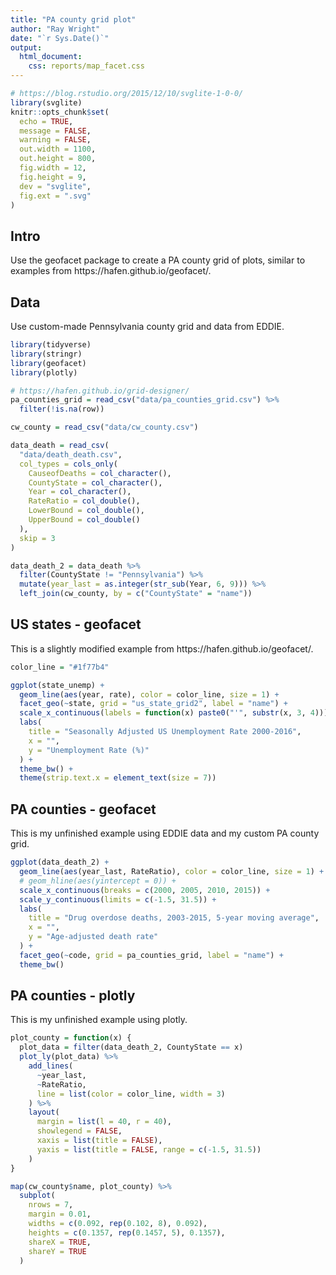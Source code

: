 ```yaml
---
title: "PA county grid plot"
author: "Ray Wright"
date: "`r Sys.Date()`"
output:
  html_document:
    css: reports/map_facet.css
---
```


```r
# https://blog.rstudio.org/2015/12/10/svglite-1-0-0/
library(svglite)
knitr::opts_chunk$set(
  echo = TRUE,
  message = FALSE,
  warning = FALSE,
  out.width = 1100,
  out.height = 800,
  fig.width = 12,
  fig.height = 9,
  dev = "svglite",
  fig.ext = ".svg"
)
```

## Intro

Use the geofacet package to create a PA county grid of plots, similar to examples from https://hafen.github.io/geofacet/.

## Data

Use custom-made Pennsylvania county grid and data from EDDIE.

```r
library(tidyverse)
library(stringr)
library(geofacet)
library(plotly)

# https://hafen.github.io/grid-designer/
pa_counties_grid = read_csv("data/pa_counties_grid.csv") %>% 
  filter(!is.na(row))

cw_county = read_csv("data/cw_county.csv")

data_death = read_csv(
  "data/death_death.csv",
  col_types = cols_only(
    CauseofDeaths = col_character(),
    CountyState = col_character(),
    Year = col_character(),
    RateRatio = col_double(),
    LowerBound = col_double(),
    UpperBound = col_double()
  ),
  skip = 3
) 

data_death_2 = data_death %>% 
  filter(CountyState != "Pennsylvania") %>% 
  mutate(year_last = as.integer(str_sub(Year, 6, 9))) %>% 
  left_join(cw_county, by = c("CountyState" = "name"))
```

## US states - geofacet

This is a slightly modified example from https://hafen.github.io/geofacet/.

```r
color_line = "#1f77b4"

ggplot(state_unemp) +
  geom_line(aes(year, rate), color = color_line, size = 1) +
  facet_geo(~state, grid = "us_state_grid2", label = "name") +
  scale_x_continuous(labels = function(x) paste0("'", substr(x, 3, 4))) +
  labs(
    title = "Seasonally Adjusted US Unemployment Rate 2000-2016",
    x = "",
    y = "Unemployment Rate (%)"
  ) +
  theme_bw() +
  theme(strip.text.x = element_text(size = 7))
```

## PA counties - geofacet

This is my unfinished example using EDDIE data and my custom PA county grid.

```r
ggplot(data_death_2) +
  geom_line(aes(year_last, RateRatio), color = color_line, size = 1) +
  # geom_hline(aes(yintercept = 0)) +
  scale_x_continuous(breaks = c(2000, 2005, 2010, 2015)) +
  scale_y_continuous(limits = c(-1.5, 31.5)) +
  labs(
    title = "Drug overdose deaths, 2003-2015, 5-year moving average",
    x = "",
    y = "Age-adjusted death rate"
  ) +
  facet_geo(~code, grid = pa_counties_grid, label = "name") + 
  theme_bw()
```

## PA counties - plotly

This is my unfinished example using plotly.

```r
plot_county = function(x) {
  plot_data = filter(data_death_2, CountyState == x)
  plot_ly(plot_data) %>% 
    add_lines(
      ~year_last,
      ~RateRatio,
      line = list(color = color_line, width = 3)
    ) %>% 
    layout(
      margin = list(l = 40, r = 40),
      showlegend = FALSE,
      xaxis = list(title = FALSE),
      yaxis = list(title = FALSE, range = c(-1.5, 31.5))
    )
}

map(cw_county$name, plot_county) %>% 
  subplot(
    nrows = 7,
    margin = 0.01,
    widths = c(0.092, rep(0.102, 8), 0.092),
    heights = c(0.1357, rep(0.1457, 5), 0.1357),
    shareX = TRUE,
    shareY = TRUE
  )
```
